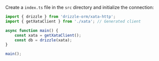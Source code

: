 Create a `index.ts` file in the `src` directory and initialize the connection:

```typescript copy"
import { drizzle } from 'drizzle-orm/xata-http';
import { getXataClient } from './xata'; // Generated client

async function main() {
    const xata = getXataClient();
    const db = drizzle(xata);
}

main();
```